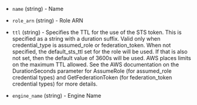 <!-- Code generated from the comments of the VaultAWSEngineOptions struct in builder/amazon/common/access_config.go; DO NOT EDIT MANUALLY -->

- `name` (string) - Name
- `role_arn` (string) - Role ARN
- `ttl` (string) - Specifies the TTL for the use of the STS token. This
  is specified as a string with a duration suffix. Valid only when
  credential_type is assumed_role or federation_token. When not
  specified, the default_sts_ttl set for the role will be used. If that
  is also not set, then the default value of 3600s will be used. AWS
  places limits on the maximum TTL allowed. See the AWS documentation on
  the DurationSeconds parameter for AssumeRole (for assumed_role
  credential types) and GetFederationToken (for federation_token
  credential types) for more details.

- `engine_name` (string) - Engine Name
